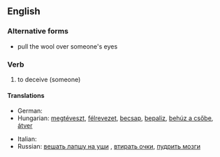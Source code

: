 ==English==

===Alternative forms===
* pull the wool over someone's eyes

===Verb===
{{head|en|verb|head=[[pull]] [[the]] [[wool]] [[over]] somebody's [[eye]]s}}

# {{idiomatic|informal}} to deceive (someone)

====Translations====
{{trans-top|to deceive someone}}
* German: {{t+|de|jemanden hinters Licht führen}}
* Hungarian: [[megtéveszt]], [[félrevezet]], [[becsap]], [[bepaliz]], [[behúz a csőbe]], [[átver]]
{{trans-mid}}
* Italian: {{t-|it|gettar fumo negli occhi}}
* Russian: [[вешать лапшу на уши]]<!--to hang noodles on the ears-->, [[втирать очки]], [[пудрить мозги]]<!--to powder the brains-->
{{trans-bottom}}